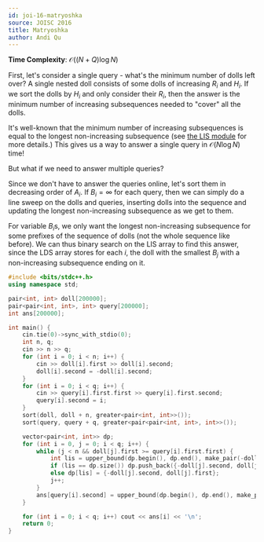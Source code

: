 ```yaml
---
id: joi-16-matryoshka
source: JOISC 2016
title: Matryoshka
author: Andi Qu
---
```


**Time Complexity**: $\mathcal O((N + Q) \log N)$

First, let's consider a single query - what's the minimum number of dolls left over? A single nested doll consists of some dolls of increasing
$R_i$ and $H_i$. If we sort the dolls by $H_i$ and only consider their $R_i$, then the answer is the minimum number of increasing subsequences
needed to "cover" all the dolls.

It's well-known that the minimum number of increasing subsequences is equal to the longest non-increasing subsequence (see [the LIS module](https://usaco.guide/gold/lis/#application-2---minimum-number-of-increasing-sequences)
for more details.) This gives us a way to answer a single query in $\mathcal O(N \log N)$ time!

But what if we need to answer multiple queries?

Since we don't have to answer the queries online, let's sort them in decreasing order of $A_i$.
If $B_i = \infty$ for each query, then we can simply do a line sweep on the dolls and queries,
inserting dolls into the sequence and updating the longest non-increasing subsequence as we get to them.

For variable $B_i$s, we only want the longest non-increasing subsequence for some prefixes
of the sequence of dolls (not the whole sequence like before). We can thus binary search on the LIS
array to find this answer, since the LDS array stores for each $i$, the doll with the smallest $B_j$
with a non-increasing subsequence ending on it.

```cpp
#include <bits/stdc++.h>
using namespace std;

pair<int, int> doll[200000];
pair<pair<int, int>, int> query[200000];
int ans[200000];

int main() {
	cin.tie(0)->sync_with_stdio(0);
	int n, q;
	cin >> n >> q;
	for (int i = 0; i < n; i++) {
		cin >> doll[i].first >> doll[i].second;
		doll[i].second = -doll[i].second;
	}
	for (int i = 0; i < q; i++) {
		cin >> query[i].first.first >> query[i].first.second;
		query[i].second = i;
	}
	sort(doll, doll + n, greater<pair<int, int>>());
	sort(query, query + q, greater<pair<pair<int, int>, int>>());

	vector<pair<int, int>> dp;
	for (int i = 0, j = 0; i < q; i++) {
		while (j < n && doll[j].first >= query[i].first.first) {
			int lis = upper_bound(dp.begin(), dp.end(), make_pair(-doll[j].second, INT_MAX)) - dp.begin();
			if (lis == dp.size()) dp.push_back({-doll[j].second, doll[j].first});
			else dp[lis] = {-doll[j].second, doll[j].first};
			j++;
		}
		ans[query[i].second] = upper_bound(dp.begin(), dp.end(), make_pair(query[i].first.second, INT_MAX)) - dp.begin();
	}

	for (int i = 0; i < q; i++) cout << ans[i] << '\n';
	return 0;
}
```
